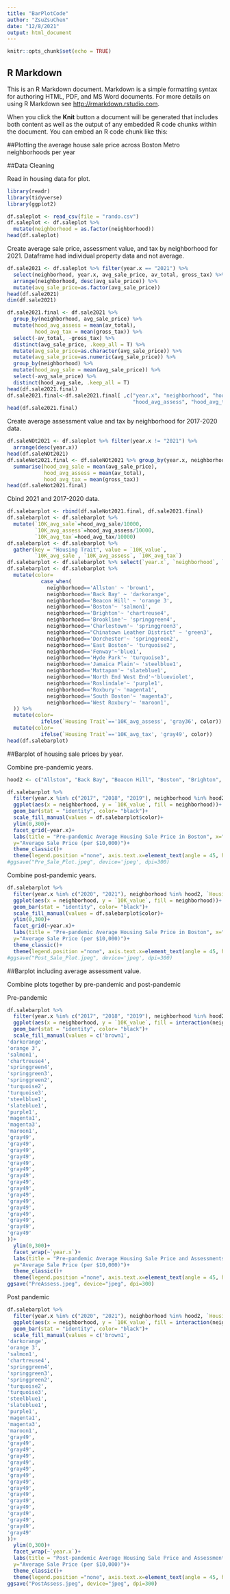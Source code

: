 ```yaml
---
title: "BarPlotCode"
author: "ZsuZsuChen"
date: "12/8/2021"
output: html_document
---
```


```r
knitr::opts_chunk$set(echo = TRUE)
```

## R Markdown

This is an R Markdown document. Markdown is a simple formatting syntax for authoring HTML, PDF, and MS Word documents. For more details on using R Markdown see <http://rmarkdown.rstudio.com>.

When you click the **Knit** button a document will be generated that includes both content as well as the output of any embedded R code chunks within the document. You can embed an R code chunk like this:

##Plotting the average house sale price across Boston Metro neighborhoods per year

##Data Cleaning

Read in housing data for plot.

```r

library(readr)
library(tidyverse)
library(ggplot2)

df.saleplot <- read_csv(file = "rando.csv")
df.saleplot <- df.saleplot %>%
  mutate(neighborhood = as.factor(neighborhood))
head(df.saleplot)
```

Create average sale price, assessment value, and tax by neighborhood for 2021.
Dataframe had individual property data and not average.

```r
df.sale2021 <- df.saleplot %>% filter(year.x == "2021") %>% 
  select(neighborhood, year.x, avg_sale_price, av_total, gross_tax) %>% 
  arrange(neighborhood, desc(avg_sale_price)) %>% 
  mutate(avg_sale_price=as.factor(avg_sale_price))
head(df.sale2021)
dim(df.sale2021)

df.sale2021.final <- df.sale2021 %>% 
  group_by(neighborhood, avg_sale_price) %>% 
  mutate(hood_avg_assess = mean(av_total),
         hood_avg_tax = mean(gross_tax)) %>% 
  select(-av_total, -gross_tax) %>% 
  distinct(avg_sale_price, .keep_all = T) %>% 
  mutate(avg_sale_price=as.character(avg_sale_price)) %>% 
  mutate(avg_sale_price=as.numeric(avg_sale_price)) %>% 
  group_by(neighborhood) %>% 
  mutate(hood_avg_sale = mean(avg_sale_price)) %>% 
  select(-avg_sale_price) %>% 
  distinct(hood_avg_sale, .keep_all = T)
head(df.sale2021.final)
df.sale2021.final<-df.sale2021.final[ ,c("year.x", "neighborhood", "hood_avg_sale",
                                         "hood_avg_assess", "hood_avg_tax")]
head(df.sale2021.final)
```

Create average assessment value and tax by neighborhood for 2017-2020 data.

```r
df.saleNOt2021 <- df.saleplot %>% filter(year.x != "2021") %>%
  arrange(desc(year.x)) 
head(df.saleNOt2021)
df.saleNot2021.final <- df.saleNOt2021 %>% group_by(year.x, neighborhood) %>%
  summarise(hood_avg_sale = mean(avg_sale_price),
            hood_avg_assess = mean(av_total),
            hood_avg_tax = mean(gross_tax))
head(df.saleNot2021.final)

```

Cbind 2021 and 2017-2020 data.

```r

df.salebarplot <- rbind(df.saleNot2021.final, df.sale2021.final)
df.salebarplot <- df.salebarplot %>% 
  mutate(`10K_avg_sale`=hood_avg_sale/10000, 
         `10K_avg_assess`=hood_avg_assess/10000,
         `10K_avg_tax`=hood_avg_tax/10000)
df.salebarplot <- df.salebarplot %>% 
  gather(key = "Housing Trait", value = `10K_value`,
         `10K_avg_sale`, `10K_avg_assess`, `10K_avg_tax`)
df.salebarplot <- df.salebarplot %>% select(`year.x`, `neighborhood`, `Housing Trait`, `10K_value`)
df.salebarplot <- df.salebarplot %>% 
  mutate(color=
           case_when(
             neighborhood=='Allston' ~ 'brown1',
             neighborhood=='Back Bay' ~ 'darkorange',
             neighborhood=='Beacon Hill' ~ 'orange 3',
             neighborhood=='Boston'~ 'salmon1',
             neighborhood=='Brighton'~ 'chartreuse4',
             neighborhood=='Brookline'~ 'springgreen4',
             neighborhood=='Charlestown'~ 'springgreen3',
             neighborhood=="Chinatown Leather District" ~ 'green3',
             neighborhood=='Dorchester'~ 'springgreen2',
             neighborhood=='East Boston'~ 'turquoise2',
             neighborhood=='Fenway'~'blue1',
             neighborhood=='Hyde Park'~ 'turquoise3',
             neighborhood=='Jamaica Plain'~ 'steelblue1',
             neighborhood=='Mattapan'~ 'slateblue1',
             neighborhood=='North End West End'~'blueviolet',
             neighborhood=='Roslindale'~ 'purple1',
             neighborhood=='Roxbury'~ 'magenta1',
             neighborhood=='South Boston'~ 'magenta3',
             neighborhood=='West Roxbury'~ 'maroon1',
  )) %>% 
  mutate(color=
           ifelse(`Housing Trait`=='10K_avg_assess', 'gray36', color)) %>% 
  mutate(color=
           ifelse(`Housing Trait`=='10K_avg_tax', 'gray49', color))
head(df.salebarplot)

```

##Barplot of housing sale prices by year.

Combine pre-pandemic years.

```r

hood2 <- c("Allston", "Back Bay", "Beacon Hill", "Boston", "Brighton", "Brookline", "Charlestown", "Dorchester", "East Boston", "Hyde Park", "Jamaica Plain", "Mattapan", "Roslindale", "Roxbury", "South Boston", "West Roxbury")

df.salebarplot %>%
  filter(year.x %in% c("2017", "2018", "2019"), neighborhood %in% hood2, `Housing Trait`=='10K_avg_sale') %>%
  ggplot(aes(x = neighborhood, y = `10K_value`, fill = neighborhood))+
  geom_bar(stat = "identity", color= "black")+
  scale_fill_manual(values = df.salebarplot$color)+
  ylim(0,300)+
  facet_grid(~year.x)+
  labs(title = "Pre-pandemic Average Housing Sale Price in Boston", x="Neighborhood", 
  y="Average Sale Price (per $10,000)")+
  theme_classic()+
  theme(legend.position ="none", axis.text.x=element_text(angle = 45, hjust =1))
#ggsave("Pre_Sale_Plot.jpeg", device='jpeg', dpi=300)
```

Combine post-pandemic years.

```r
df.salebarplot %>%
  filter(year.x %in% c("2020", "2021"), neighborhood %in% hood2, `Housing Trait`=='10K_avg_sale') %>%
  ggplot(aes(x = neighborhood, y = `10K_value`, fill = neighborhood))+
  geom_bar(stat = "identity", color= "black")+
  scale_fill_manual(values = df.salebarplot$color)+
  ylim(0,300)+
  facet_grid(~year.x)+
  labs(title = "Pre-pandemic Average Housing Sale Price in Boston", x="Neighborhood", 
  y="Average Sale Price (per $10,000)")+
  theme_classic()+
  theme(legend.position ="none", axis.text.x=element_text(angle = 45, hjust =1))
#ggsave("Post_Sale_Plot.jpeg", device='jpeg', dpi=300)
```

##Barplot including average assessment value.


Combine plots together by pre-pandemic and post-pandemic

Pre-pandemic
```r
df.salebarplot %>%
  filter(year.x %in% c("2017", "2018", "2019"), neighborhood %in% hood2, `Housing Trait` %in% c('10K_avg_sale', '10K_avg_assess')) %>%
  ggplot(aes(x = neighborhood, y = `10K_value`, fill = interaction(neighborhood, `Housing Trait`)))+
  geom_bar(stat = "identity", color= "black")+
  scale_fill_manual(values = c('brown1',
'darkorange',
'orange 3',
'salmon1',
'chartreuse4',
'springgreen4',
'springgreen3',
'springgreen2',
'turquoise2',
'turquoise3',
'steelblue1',
'slateblue1',
'purple1',
'magenta1',
'magenta3',
'maroon1',
'gray49',
'gray49',
'gray49',
'gray49',
'gray49',
'gray49',
'gray49',
'gray49',
'gray49',
'gray49',
'gray49',
'gray49',
'gray49',
'gray49',
'gray49',
'gray49'
))+
  ylim(0,300)+
  facet_wrap(~`year.x`)+
  labs(title = "Pre-pandemic Average Housing Sale Price and Assessments Value in Boston", x="Neighborhood", 
  y="Average Sale Price (per $10,000)")+
  theme_classic()+
  theme(legend.position ="none", axis.text.x=element_text(angle = 45, hjust =1))
ggsave("PreAssess.jpeg", device="jpeg", dpi=300)

```

Post pandemic
```r
df.salebarplot %>%
  filter(year.x %in% c("2020", "2021"), neighborhood %in% hood2, `Housing Trait` %in% c('10K_avg_sale', '10K_avg_assess')) %>%
  ggplot(aes(x = neighborhood, y = `10K_value`, fill = interaction(neighborhood, `Housing Trait`)))+
  geom_bar(stat = "identity", color= "black")+
  scale_fill_manual(values = c('brown1',
'darkorange',
'orange 3',
'salmon1',
'chartreuse4',
'springgreen4',
'springgreen3',
'springgreen2',
'turquoise2',
'turquoise3',
'steelblue1',
'slateblue1',
'purple1',
'magenta1',
'magenta3',
'maroon1',
'gray49',
'gray49',
'gray49',
'gray49',
'gray49',
'gray49',
'gray49',
'gray49',
'gray49',
'gray49',
'gray49',
'gray49',
'gray49',
'gray49',
'gray49',
'gray49'
))+
  ylim(0,300)+
  facet_wrap(~`year.x`)+
  labs(title = "Post-pandemic Average Housing Sale Price and Assessments Value in Boston", x="Neighborhood", 
  y="Average Sale Price (per $10,000)")+
  theme_classic()+
  theme(legend.position ="none", axis.text.x=element_text(angle = 45, hjust =1))
ggsave("PostAssess.jpeg", device="jpeg", dpi=300)
```
